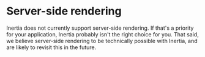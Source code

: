 

# Server-side rendering

Inertia does not currently support server-side rendering. If that's a priority for your application, Inertia probably isn't the right choice for you. That said, we believe server-side rendering to be technically possible with Inertia, and are likely to revisit this in the future.
